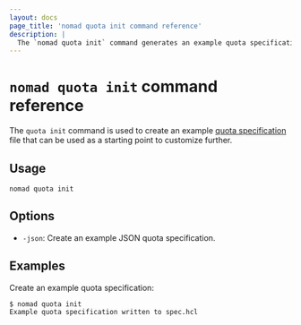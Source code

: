 ```yaml
---
layout: docs
page_title: 'nomad quota init command reference'
description: |
  The `nomad quota init` command generates an example quota specification that you can customize for your Nomad Enterprise quota specification.
---
```


# `nomad quota init` command reference

The `quota init` command is used to create an example [quota specification][]
file that can be used as a starting point to customize further.

<EnterpriseAlert product="nomad"/>

## Usage

```plaintext
nomad quota init
```

## Options

- `-json`: Create an example JSON quota specification.

## Examples

Create an example quota specification:

```shell-session
$ nomad quota init
Example quota specification written to spec.hcl
```

[quota specification]: /nomad/docs/other-specifications/quota
